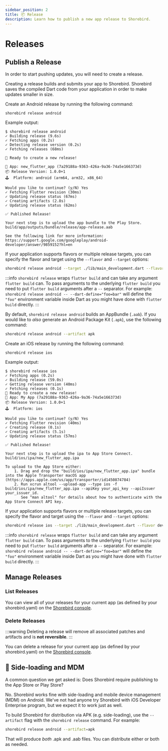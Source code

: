 ```yaml
---
sidebar_position: 2
title: 📦 Release
description: Learn how to publish a new app release to Shorebird.
---
```



# Releases

## Publish a Release

In order to start pushing updates, you will need to create a release.

Creating a release builds and submits your app to Shorebird. Shorebird saves the
compiled Dart code from your application in order to make updates smaller in
size.

<Tabs>

<TabItem value="release-android" label="Android">

Create an Android release by running the following command:

`shorebird release android`

Example output:

```
$ shorebird release android
✓ Building release (9.6s)
✓ Fetching apps (0.2s)
✓ Detecting release version (0.2s)
✓ Fetching releases (68ms)

🚀 Ready to create a new release!

📱 App: new_flutter_app (7a29188a-9363-426a-9a36-74a5e166373d)
📦 Release Version: 1.0.0+1
🕹️  Platform: android (arm64, arm32, x86_64)

Would you like to continue? (y/N) Yes
✓ Fetching Flutter revision (30ms)
✓ Updating release status (67ms)
✓ Creating artifacts (2.8s)
✓ Updating release status (62ms)

✅ Published Release!

Your next step is to upload the app bundle to the Play Store.
build/app/outputs/bundle/release/app-release.aab

See the following link for more information:
https://support.google.com/googleplay/android-developer/answer/9859152?hl=en
```

If your application supports flavors or multiple release targets, you can specify the flavor and target using the `--flavor` and `--target` options:

```bash
shorebird release android --target ./lib/main_development.dart --flavor development
```

:::info
`shorebird release` wraps `flutter build` and can take any argument
`flutter build` can. To pass arguments to the underlying `flutter build` you
need to put `flutter build` arguments after a `--` separator. For example:
`shorebird release android -- --dart-define="foo=bar"` will define the `"foo"` environment
variable inside Dart as you might have done with `flutter build` directly.
:::

By default, `shorebird release android` builds an AppBundle (`.aab`).
If you would like to _also_ generate an Android Package Kit (`.apk`), use the
following command:

```bash
shorebird release android --artifact apk
```

</TabItem>

<TabItem value="release-output-ios" label="iOS">

Create an iOS release by running the following command:

`shorebird release ios`

Example output:

```
$ shorebird release ios
✓ Fetching apps (0.2s)
✓ Building release (59.0s)
✓ Getting release version (40ms)
✓ Fetching releases (0.1s)
🚀 Ready to create a new release!
📱 App: My App (7a29188a-9363-426a-9a36-74a5e166373d)
📦 Release Version: 1.0.0+1
🕹️  Platform: ios

Would you like to continue? (y/N) Yes
✓ Fetching Flutter revision (40ms)
✓ Creating release (0.1s)
✓ Creating artifacts (5.1s)
✓ Updating release status (57ms)

✅ Published Release!

Your next step is to upload the ipa to App Store Connect.
build/ios/ipa/new_flutter_app.ipa

To upload to the App Store either:
    1. Drag and drop the "build/ios/ipa/new_flutter_app.ipa" bundle into the Apple Transporter macOS app (https://apps.apple.com/us/app/transporter/id1450874784)
    2. Run xcrun altool --upload-app --type ios -f build/ios/ipa/new_flutter_app.ipa --apiKey your_api_key --apiIssuer your_issuer_id.
       See "man altool" for details about how to authenticate with the App Store Connect API key.
```

If your application supports flavors or multiple release targets, you can specify the flavor and target using the `--flavor` and `--target` options:

```bash
shorebird release ios --target ./lib/main_development.dart --flavor development
```

:::info
`shorebird release` wraps `flutter build` and can take any argument
`flutter build` can. To pass arguments to the underlying `flutter build` you
need to put `flutter build` arguments after a `--` separator. For example:
`shorebird release android -- --dart-define="foo=bar"` will define the `"foo"` environment
variable inside Dart as you might have done with `flutter build` directly.
:::

</TabItem>

</Tabs>

## Manage Releases

### List Releases

You can view all of your releases for your current app (as defined by
your shorebird.yaml) on the [Shorebird console](https://console.shorebird.dev/).

### Delete Releases

:::warning
Deleting a release will remove all associated patches and artifacts
and is **not reversible**.
:::

You can delete a release for your current app (as defined by your
shorebird.yaml) on the [Shorebird console](https://console.shorebird.dev/).

## 📲 Side-loading and MDM

A common question we get asked is: Does Shorebird require publishing to the
App Store or Play Store?

No. Shorebird works fine with side-loading and mobile device management (MDM)
on Android. We've not had anyone try Shorebird with iOS Developer Enterprise
program, but we expect it to work just as well.

To build Shorebird for distribution via APK (e.g. side-loading), use the
`--artifact` flag with the `shorebird release` command. For example:

```bash
shorebird release android --artifact=apk
```

That will produce _both_ .apk and .aab files. You can distribute either
or both as needed.
